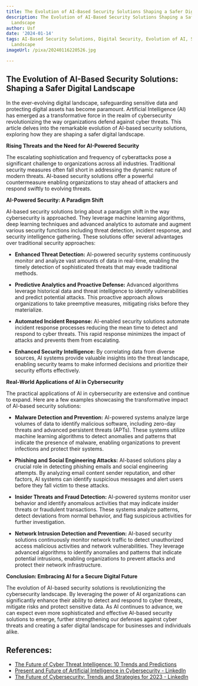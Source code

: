 ```yaml
---
title: The Evolution of AI-Based Security Solutions Shaping a Safer Digital Landscape
description: The Evolution of AI-Based Security Solutions Shaping a Safer Digital
  Landscape
author: Usf
date: '2024-01-14'
tags: AI-Based Security Solutions, Digital Security, Evolution of AI, Safer Digital
  Landscape
imageUrl: /pixa/20240116220526.jpg

---
```

##  The Evolution of AI-Based Security Solutions: Shaping a Safer  Digital Landscape

In the ever-evolving digital landscape, safeguarding sensitive data and protecting digital assets has become paramount. Artificial Intelligence (AI) has emerged as a transformative force in the realm  of cybersecurity revolutionizing the way organizations defend against cyber  threats. This article delves  into the remarkable evolution  of AI-based security solutions, exploring how they are  shaping a safer digital landscape.

**Rising Threats and  the Need for AI-Powered Security**

The escalating  sophistication  and  frequency of cyberattacks pose a significant challenge to organizations across all industries. Traditional security measures often fall short in addressing the dynamic nature of modern threats.  AI-based security solutions  offer a powerful countermeasure enabling organizations  to  stay ahead of  attackers and respond swiftly to evolving threats.

**AI-Powered Security: A Paradigm  Shift**

AI-based security  solutions bring about a paradigm shift in the way cybersecurity is approached. They leverage machine learning algorithms, deep learning techniques  and advanced analytics to automate and augment various security functions including threat detection, incident response, and security intelligence gathering. These  solutions offer several advantages over traditional  security approaches:

* **Enhanced Threat Detection:** AI-powered security systems continuously  monitor and analyze vast amounts of data in real-time, enabling the timely detection of sophisticated threats that may evade traditional methods.

* **Predictive Analytics and Proactive Defense:** Advanced algorithms leverage historical data and threat intelligence to identify vulnerabilities and predict potential attacks. This proactive approach allows organizations to take preemptive measures, mitigating risks before they  materialize.

* **Automated Incident Response:** AI-enabled security solutions automate incident response processes reducing  the mean time  to detect  and respond to  cyber threats. This rapid response minimizes the impact of attacks and  prevents them from escalating.

*  **Enhanced Security  Intelligence:** By  correlating data from  diverse sources, AI systems provide valuable insights into the threat landscape, enabling security teams to make informed decisions and prioritize their security efforts effectively.

**Real-World Applications of AI  in Cybersecurity**

The practical applications of AI in cybersecurity are extensive and continue to expand. Here are a few examples showcasing the  transformative impact of AI-based security solutions:

* **Malware Detection  and  Prevention:** AI-powered systems analyze  large volumes of data to identify malicious  software, including zero-day threats and advanced persistent threats (APTs). These systems utilize machine  learning algorithms to detect anomalies and patterns that indicate the presence  of malware, enabling organizations to prevent  infections and protect their systems.

* **Phishing and Social Engineering Attacks:** AI-based solutions play a crucial role in detecting phishing emails and  social engineering  attempts. By analyzing email  content sender reputation, and other factors, AI systems can identify suspicious messages and alert users before they fall victim to these attacks.

* **Insider Threats and Fraud Detection:** AI-powered systems monitor user behavior and identify anomalous activities  that may indicate insider threats or  fraudulent transactions. These  systems analyze patterns, detect deviations from normal behavior, and flag suspicious activities for further investigation.

* **Network Intrusion Detection and Prevention:** AI-based security solutions continuously monitor network traffic to detect unauthorized access malicious activities  and network vulnerabilities. They  leverage advanced algorithms to identify anomalies and patterns that indicate potential intrusions, enabling organizations to prevent  attacks and protect their network infrastructure.

**Conclusion: Embracing AI for a Secure Digital Future**

The evolution of AI-based security solutions  is  revolutionizing the cybersecurity landscape. By leveraging the power of AI organizations  can significantly enhance  their ability to detect and respond to  cyber threats, mitigate risks  and protect sensitive data. As AI continues to advance, we can expect  even more sophisticated and effective AI-based security solutions to emerge, further strengthening our defenses against cyber threats and creating a safer digital landscape for businesses  and individuals alike.

## References:
- [The Future of Cyber Threat Intelligence: 10 Trends and Predictions](https://securityscorecard.com/blog/the-future-of-cyber-threat-intelligence-10-trends-and-predictions/)
- [Present and Future of Artificial Intelligence in Cybersecurity - LinkedIn](https://www.linkedin.com/pulse/present-future-artificial-intelligence-cybersecurity-cybalt)
- [The Future of Cybersecurity: Trends and Strategies for 2023 - LinkedIn](https://www.linkedin.com/pulse/future-cybersecurity-trends-strategies-2023-prishtha-gyanani)
